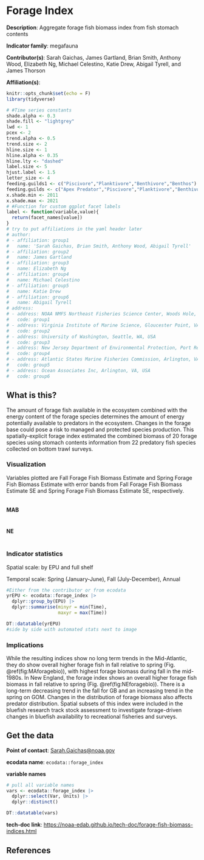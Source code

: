 # Forage Index

**Description**: Aggregate forage fish biomass index from fish stomach contents

**Indicator family**: megafauna

**Contributor(s)**: Sarah Gaichas, James Gartland, Brian Smith, Anthony Wood, Elizabeth Ng, Michael Celestino, Katie Drew, Abigail Tyrell, and James Thorson

**Affiliation(s)**:

```r
knitr::opts_chunk$set(echo = F)
library(tidyverse)

# #Time series constants
shade.alpha <- 0.3
shade.fill <- "lightgrey"
lwd <- 1
pcex <- 2
trend.alpha <- 0.5
trend.size <- 2
hline.size <- 1
hline.alpha <- 0.35
hline.lty <- "dashed"
label.size <- 5
hjust.label <- 1.5
letter_size <- 4
feeding.guilds1 <- c("Piscivore","Planktivore","Benthivore","Benthos")
feeding.guilds <- c("Apex Predator","Piscivore","Planktivore","Benthivore","Benthos")
x.shade.min <- 2011
x.shade.max <- 2021
# #Function for custom ggplot facet labels
label <- function(variable,value){
  return(facet_names[value])
}
# try to put affiliations in the yaml header later
# author:
# - affiliation: group1
#   name: 'Sarah Gaichas, Brian Smith, Anthony Wood, Abigail Tyrell'
# - affiliation: group2
#   name: James Gartland
# - affiliation: group3
#   name: Elizabeth Ng
# - affiliation: group4
#   name: Michael Celestino
# - affiliation: group5
#   name: Katie Drew
# - affiliation: group6
#   name: Abigail Tyrell
# address:
# - address: NOAA NMFS Northeast Fisheries Science Center, Woods Hole, MA, USA
#   code: group1
# - address: Virginia Institute of Marine Science, Gloucester Point, VA, USA
#   code: group2
# - address: University of Washington, Seattle, WA, USA
#   code: group3
# - address: New Jersey Department of Environmental Protection, Port Republic, NJ, USA
#   code: group4
# - address: Atlantic States Marine Fisheries Commission, Arlington, VA, USA
#   code: group5
# - address: Ocean Associates Inc, Arlington, VA, USA
#   code: group6
```

## What is this?

The amount of forage fish available in the ecosystem combined with the energy content of the forage species determines the amount of energy potentially available to predators in the ecosystem. Changes in the forage base could pose a risk to managed and protected species production. This spatially-explicit forage index estimated the combined biomass of 20 forage species using stomach contents information from 22 predatory fish species collected on bottom trawl surveys. 

### Visualization

Variables plotted are Fall Forage Fish Biomass Estimate and Spring Forage Fish Biomass Estimate with error bands from Fall Forage Fish Biomass Estimate SE and Spring Forage Fish Biomass Estimate SE, respectively. 

```r
```

#### MAB

```r
```

#### NE
```r
```

### Indicator statistics

Spatial scale: by EPU and full shelf

Temporal scale: Spring (January-June), Fall (July-December), Annual

```r
#Either from the contributor or from ecodata
yrEPU <- ecodata::forage_index |>
  dplyr::group_by(EPU) |>
  dplyr::summarise(minyr = min(Time),
                   maxyr = max(Time))

DT::datatable(yrEPU)
#side by side with automated stats next to image

```


### Implications

While the resulting indices show no long term trends in the Mid-Atlantic, they do show overall higher forage fish in fall relative to spring (Fig. \@ref(fig:MAforagebio)), with highest forage biomass during fall in the mid-1980s. In New England, the forage index shows an overall higher forage fish biomass in fall relative to spring (Fig. \@ref(fig:NEforagebio)). There is a long-term decreasing trend in the fall for GB and an increasing trend in the spring on GOM.  Changes in the distribution of forage biomass also affects predator distribution. Spatial subsets of this index were included in the bluefish research track stock assessment to investigate forage-driven changes in bluefish availability to recreational fisheries and surveys.  

## Get the data

**Point of contact**: [Sarah.Gaichas\@noaa.gov](mailto:Sarah.Gaichas@noaa.gov){.email}

**ecodata name**: `ecodata::forage_index`

**variable names**

```r
# pull all variable names
vars <- ecodata::forage_index |>
  dplyr::select(Var, Units) |>
  dplyr::distinct()

DT::datatable(vars)
```

**tech-doc link**: <https://noaa-edab.github.io/tech-doc/forage-fish-biomass-indices.html>

## References
